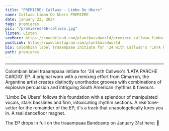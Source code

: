 ---
title: "PREMIERE: Callwso - Limbo De Ubers"
name: Callwso Limbo De Ubers PREMIERE
date: january 23, 2024
tags: premieres
pic: "/premieres/66-callwso.jpg"
listen: Listen
seeMore: https://soundcloud.com/plantbassdworld/premiere-callwso-limbo-de-ubers
postLink: https://www.instagram.com/plantbassdworld
bio: Colombian label traaampaaa initiate for '24 with Callwso's 'LATA PARCHE CARDIO' EP. 4 original worx with a remixing effort from Cimarron
path: premieres
---

<SoundCloud
  url="https://soundcloud.com/plantbassdworld/premiere-callwso-limbo-de-ubers"
  name="Limbo De Ubers"
/>

<hr />

Colombian label traaampaaa initiate for '24 with Callwso's 'LATA PARCHE CARDIO' EP. 4 original worx with a remixing effort from Cimarron, the Argentine artist creates distinctly unorthodox grooves with combinations of explosive percussion and intriguing South American rhythms & flavours.

'Limbo De Ubers' follows this foundation with a splendour of manipulated vocals, stark basslines and firm, intoxicating rhythm sections. A real tone-setter for the remainder of the EP, it's a track that unapologetically lures you in. A real dancefloor magnet.

The EP drops in full on the traaampaaa Bandcamp on January 31st here: <HoverLink url="https://traaampaaa.bandcamp.com/album/lata-parche-cardio" external /> 🌱
